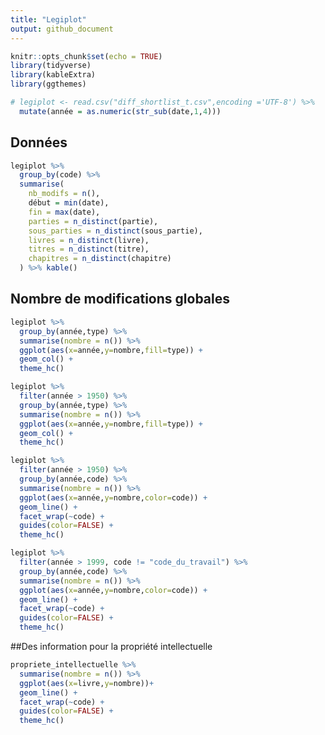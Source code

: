 ```yaml
---
title: "Legiplot"
output: github_document
---
```


```r
knitr::opts_chunk$set(echo = TRUE)
library(tidyverse)
library(kableExtra)
library(ggthemes)
```

```r
# legiplot <- read.csv("diff_shortlist_t.csv",encoding ='UTF-8') %>%
  mutate(année = as.numeric(str_sub(date,1,4)))

```

## Données 

```r
legiplot %>%
  group_by(code) %>%
  summarise(
    nb_modifs = n(),
    début = min(date),
    fin = max(date),
    parties = n_distinct(partie),
    sous_parties = n_distinct(sous_partie),
    livres = n_distinct(livre),
    titres = n_distinct(titre),
    chapitres = n_distinct(chapitre)
  ) %>% kable()
```


## Nombre de modifications globales

```r
legiplot %>%
  group_by(année,type) %>%
  summarise(nombre = n()) %>%
  ggplot(aes(x=année,y=nombre,fill=type)) +
  geom_col() +
  theme_hc()
```


```r
legiplot %>%
  filter(année > 1950) %>%
  group_by(année,type) %>%
  summarise(nombre = n()) %>%
  ggplot(aes(x=année,y=nombre,fill=type)) +
  geom_col() +
  theme_hc()
```

```r
legiplot %>%
  filter(année > 1950) %>%
  group_by(année,code) %>%
  summarise(nombre = n()) %>%
  ggplot(aes(x=année,y=nombre,color=code)) +
  geom_line() +
  facet_wrap(~code) +
  guides(color=FALSE) +
  theme_hc()
```


```r
legiplot %>%
  filter(année > 1999, code != "code_du_travail") %>%
  group_by(année,code) %>%
  summarise(nombre = n()) %>%
  ggplot(aes(x=année,y=nombre,color=code)) +
  geom_line() +
  facet_wrap(~code) +
  guides(color=FALSE) +
  theme_hc()
```

##Des information pour la propriété intellectuelle

```r
propriete_intellectuelle %>%
  summarise(nombre = n()) %>%
  ggplot(aes(x=livre,y=nombre))+
  geom_line() +
  facet_wrap(~code) +
  guides(color=FALSE) +
  theme_hc()
  

```